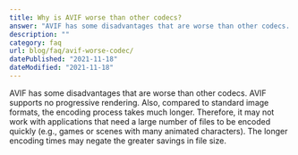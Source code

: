 ```yaml
---
title: Why is AVIF worse than other codecs?
answer: "AVIF has some disadvantages that are worse than other codecs. AVIF supports no progressive rendering. Also, compared to standard image formats, the encoding process takes much longer. Therefore, it may not work with applications that need a large number of files to be encoded quickly (e.g., games or scenes with many animated characters). The longer encoding times may negate the greater savings in file size."
description: ""
category: faq
url: blog/faq/avif-worse-codec/
datePublished: "2021-11-18"
dateModified: "2021-11-18"
---
```


AVIF has some disadvantages that are worse than other codecs. AVIF supports no progressive rendering. Also, compared to standard image formats, the encoding process takes much longer. Therefore, it may not work with applications that need a large number of files to be encoded quickly (e.g., games or scenes with many animated characters). The longer encoding times may negate the greater savings in file size.
